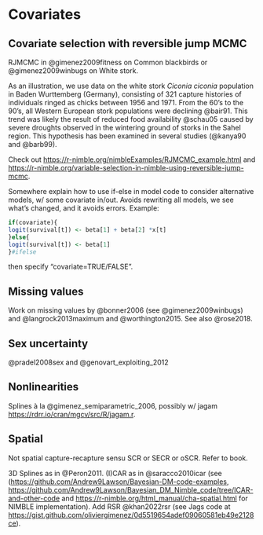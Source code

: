 # Covariates {#covariateschapter}

## Covariate selection with reversible jump MCMC

RJMCMC in @gimenez2009fitness on Common blackbirds or @gimenez2009winbugs on White stork.

As an illustration, we use data on the white stork *Ciconia ciconia* population in Baden Wurttemberg (Germany), consisting of 321 capture histories of individuals ringed as chicks between 1956 and 1971. From the 60's to the 90's, all Western European stork populations were declining @bair91. This trend was likely the result of reduced food availability @schau05 caused by severe droughts observed in the wintering ground of storks in the Sahel region. This hypothesis has been examined in several studies (@kanya90 and @barb99). 

Check out <https://r-nimble.org/nimbleExamples/RJMCMC_example.html> and <https://r-nimble.org/variable-selection-in-nimble-using-reversible-jump-mcmc>.

Somewhere explain how to use if-else in model code to consider alternative models, w/ some covariate in/out. Avoids rewriting all models, we see what's changed, and it avoids errors. Example:

```r
if(covariate){
logit(survival[t]) <- beta[1] + beta[2] *x[t]
}else{
logit(survival[t]) <- beta[1]
}#ifelse
```

then specify "covariate=TRUE/FALSE".

## Missing values

Work on missing values by @bonner2006 (see @gimenez2009winbugs) and @langrock2013maximum and @worthington2015. See also @rose2018.

## Sex uncertainty

@pradel2008sex and @genovart_exploiting_2012

## Nonlinearities

Splines à la @gimenez_semiparametric_2006, possibly w/ jagam <https://rdrr.io/cran/mgcv/src/R/jagam.r>. 

## Spatial

Not spatial capture-recapture sensu SCR or SECR or oSCR. Refer to book.

3D Splines as in @Peron2011. (I)CAR as in @saracco2010icar (see  (<https://github.com/Andrew9Lawson/Bayesian-DM-code-examples>, <https://github.com/Andrew9Lawson/Bayesian_DM_Nimble_code/tree/ICAR-and-other-code> and <https://r-nimble.org/html_manual/cha-spatial.html> for NIMBLE implementation). Add RSR @khan2022rsr (see Jags code at <https://gist.github.com/oliviergimenez/0d5519654adef09060581eb49e2128ce>). 
